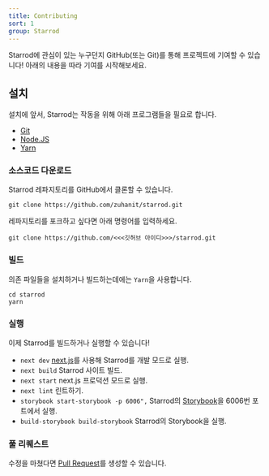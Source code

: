 ```yaml
---
title: Contributing
sort: 1
group: Starrod
---
```


Starrod에 관심이 있는 누구던지 GitHub(또는 Git)를 통해 프로젝트에 기여할 수 있습니다!
아래의 내용을 따라 기여를 시작해보세요.

## 설치

설치에 앞서, Starrod는 작동을 위해 아래 프로그램들을 필요로 합니다.

- [Git](https://git-scm.com/)
- [Node.JS](https://nodejs.org/)
- [Yarn](https://yarnpkg.com/)

### 소스코드 다운로드

Starrod 레파지토리를 GitHub에서 클론할 수 있습니다.

```shell
git clone https://github.com/zuhanit/starrod.git
```

레파지토리를 포크하고 싶다면 아래 명령어를 입력하세요.

```shell filename="index.js"
git clone https://github.com/<<<깃허브 아이디>>>/starrod.git
```

### 빌드

의존 파일들을 설치하거나 빌드하는데에는 `Yarn`을 사용합니다.

```shell
cd starrod
yarn
```

### 실행

이제 Starrod를 빌드하거나 실행할 수 있습니다!

- `next dev` [next.js](https://nextjs.org/)를 사용해 Starrod를 개발 모드로 실행.
- `next build` Starrod 사이트 빌드.
- `next start` next.js 프로덕션 모드로 실행.
- `next lint` 린트하기.
- `storybook start-storybook -p 6006",` Starrod의
  [Storybook](https://storybook.js.org/)을 6006번 포트에서 실행.
- `build-storybook build-storybook` Starrod의 Storybook을 실행.

### 풀 리퀘스트

수정을 마쳤다면 [Pull Request](https://docs.github.com/en/pull-requests/collaborating-with-pull-requests/proposing-changes-to-your-work-with-pull-requests/creating-a-pull-request-from-a-fork)를 생성할 수 있습니다.
